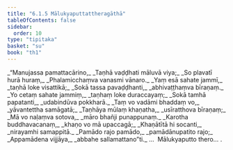 ```yaml
---
title: "6.1.5 Mālukyaputtattheragāthā"
tableOfContents: false
sidebar:
  order: 10
type: "tipitaka"
basket: "su"
book: "th1"
---
```



<DynamicBreadcrumb />

<Division number="399" book="th1">

<Paragraph number="671" type="verses" book="th1">
_“Manujassa pamattacārino,_  
_Taṇhā vaḍḍhati māluvā viya;_  
_So plavatī hurā huraṃ,_  
_Phalamicchaṃva vanasmi vānaro._  

</Paragraph>

</Division>
<Division number="400" book="th1">

<Paragraph number="672" type="verses" book="th1">
_Yaṃ esā sahate jammī,_  
_taṇhā loke visattikā;_  
_Sokā tassa pavaḍḍhanti,_  
_abhivaṭṭhaṃva bīraṇaṃ._  

</Paragraph>

</Division>
<Division number="401" book="th1">

<Paragraph number="673" type="verses" book="th1">
_Yo cetaṃ sahate jammiṃ,_  
_taṇhaṃ loke duraccayaṃ;_  
_Sokā tamhā papatanti,_  
_udabindūva pokkharā._  

</Paragraph>

</Division>
<Division number="402" book="th1">

<Paragraph number="674" type="verses" book="th1">
_Taṃ vo vadāmi bhaddaṃ vo,_  
_yāvantettha samāgatā;_  
_Taṇhāya mūlaṃ khaṇatha,_  
_usīratthova bīraṇaṃ;_  
_Mā vo naḷaṃva sotova,_  
_māro bhañji punappunaṃ._  

</Paragraph>

</Division>
<Division number="403" book="th1">

<Paragraph number="675" type="verses" book="th1">
_Karotha buddhavacanaṃ,_  
_khaṇo vo mā upaccagā;_  
_Khaṇātītā hi socanti,_  
_nirayamhi samappitā._  

</Paragraph>

</Division>
<Division number="404" book="th1">

<Paragraph number="676" type="verses" book="th1">
_Pamādo rajo pamādo,_  
_pamādānupatito rajo;_  
_Appamādena vijjāya,_  
_abbahe sallamattano”ti._  


</Paragraph>
</Division>

<Paragraph number="677" type="center" book="th1">
…  Mālukyaputto thero… .
</Paragraph>